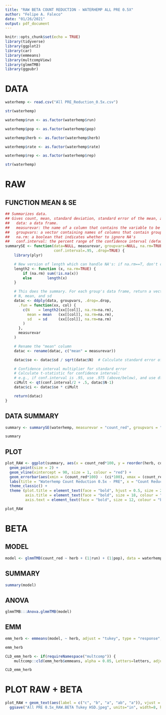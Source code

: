 ```yaml
---
title: "RAW BETA COUNT REDUCTION - WATERHEMP ALL PRE 0.5X"
author: "Felipe A. Faleco"
date: "01/26/2021"
output: pdf_document
---
```


```r

knitr::opts_chunk$set(echo = TRUE)
library(tidyverse)
library(ggplot2)
library(car)
library(emmeans)
library(multcompView)
library(glmmTMB)
library(ggpubr)

```



# DATA

```r

waterhemp <- read.csv("All PRE_Reduction_0.5x.csv")

str(waterhemp)

waterhemp$run <- as.factor(waterhemp$run)

waterhemp$pop <- as.factor(waterhemp$pop)

waterhemp$herb <- as.factor(waterhemp$herb)

waterhemp$rate <- as.factor(waterhemp$rate)

waterhemp$rep <- as.factor(waterhemp$rep)

str(waterhemp)

```


# RAW

## FUNCTION MEAN & SE

```r

## Summarizes data.
## Gives count, mean, standard deviation, standard error of the mean, and confidence interval (default 95%).
##   data: a data frame.
##   measurevar: the name of a column that contains the variable to be summarized
##   groupvars: a vector containing names of columns that contain grouping variables
##   na.rm: a boolean that indicates whether to ignore NA's
##   conf.interval: the percent range of the confidence interval (default is 95%)
summarySE <- function(data=NULL, measurevar, groupvars=NULL, na.rm=TRUE,
                      conf.interval=.95, .drop=TRUE) {
    library(plyr)

    # New version of length which can handle NA's: if na.rm==T, don't count them
    length2 <- function (x, na.rm=TRUE) {
        if (na.rm) sum(!is.na(x))
        else       length(x)
    }

    # This does the summary. For each group's data frame, return a vector with
    # N, mean, and sd
    datac <- ddply(data, groupvars, .drop=.drop,
      .fun = function(xx, col) {
        c(N    = length2(xx[[col]], na.rm=na.rm),
          mean = mean   (xx[[col]], na.rm=na.rm),
          sd   = sd     (xx[[col]], na.rm=na.rm)
        )
      },
      measurevar
    )

    # Rename the "mean" column    
    datac <- rename(datac, c("mean" = measurevar))

    datac$se <- datac$sd / sqrt(datac$N)  # Calculate standard error of the mean

    # Confidence interval multiplier for standard error
    # Calculate t-statistic for confidence interval: 
    # e.g., if conf.interval is .95, use .975 (above/below), and use df=N-1
    ciMult <- qt(conf.interval/2 + .5, datac$N-1)
    datac$ci <- datac$se * ciMult

    return(datac)
}

```


## DATA SUMMARY

```r

summary <- summarySE(waterhemp, measurevar = "count_red", groupvars = "herb")

summary

```


## PLOT

```r

plot_RAW <- ggplot(summary, aes(x = count_red*100, y = reorder(herb, count_red))) + xlim(60, 100) +
  geom_point(size = 2) + 
  geom_vline(xintercept = 90, size = 1, colour = "red") +
  geom_errorbar(aes(xmin = (count_red*100) - (ci*100), xmax = (count_red*100) + (ci*100), width = 0.2)) + 
  labs(title = "Waterhemp Count Reduction 0.5x - PRE", x = "Count Reduction (%)", y = "Herbicide") + 
  theme_classic() + 
  theme (plot.title = element_text(face = "bold", hjust = 0.5, size = 20, colour = "darkgreen"), 
         axis.title = element_text(face = "bold", size = 18, colour = "darkgreen"), 
         axis.text = element_text(face = "bold", size = 12, colour = "black"))

plot_RAW

```


# BETA

## MODEL

```r

model <- glmmTMB(count_red ~ herb + (1|run) + (1|pop), data = waterhemp, beta_family(link = "logit"))

```


## SUMMARY

```r

summary(model)

```


## ANOVA

```r

glmmTMB:::Anova.glmmTMB(model)

```


## EMM

```r

emm_herb <- emmeans(model, ~ herb, adjust = "tukey", type = "response", contr = "pairwise")

emm_herb

CLD_emm_herb <- if(requireNamespace("multcomp")) {
    multcomp::cld(emm_herb$emmeans, alpha = 0.05, Letters=letters, adjust="tukey", reversed = TRUE)}

CLD_emm_herb

```


# PLOT RAW + BETA

```r

plot_RAW + geom_text(aes(label = c("c", "b", "a", "ab", "a")), vjust = -1) +
  ggsave("All PRE 0.5x_RAW.BETA Tukey HSD.jpeg", units="in", width=8, height=5, dpi=600)

```

